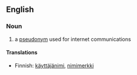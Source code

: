 ==English==
{{wikipedia}}
===Noun===

{{en-noun}}

#a [[pseudonym]] used for internet communications

====Translations====
{{trans-top|a pseudonym used for internet communications}}
*Finnish: [[käyttäjänimi]], [[nimimerkki]]
{{trans-mid}}
{{trans-bottom}}
{{anagrams:en/aceeemnnrs}}